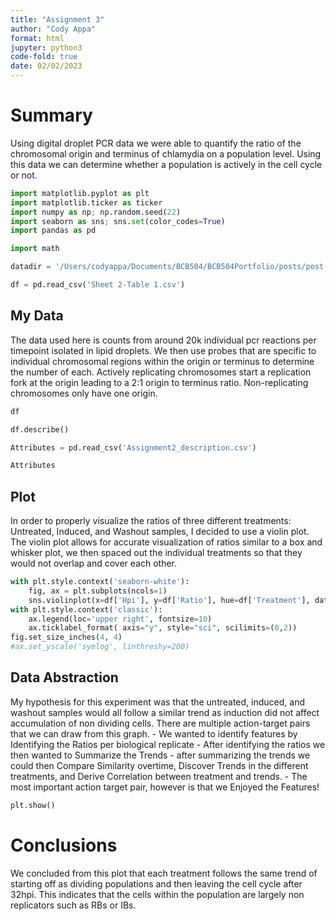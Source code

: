 ```yaml
---
title: "Assignment 3"
author: "Cody Appa"
format: html
jupyter: python3
code-fold: true
date: 02/02/2023
---
```


# Summary

Using digital droplet PCR data we were able to quantify the ratio of the chromosomal origin and terminus of chlamydia on a population level. Using this data we can determine whether a population is actively in the cell cycle or not.

```python
import matplotlib.pyplot as plt
import matplotlib.ticker as ticker
import numpy as np; np.random.seed(22)
import seaborn as sns; sns.set(color_codes=True)
import pandas as pd

import math
```

```python
datadir = '/Users/codyappa/Documents/BCB504/BCB504Portfolio/posts/post-with-code/Sheet 2-Table 1.csv'
```

```python
df = pd.read_csv('Sheet 2-Table 1.csv')
```

## My Data

The data used here is counts from around 20k individual pcr reactions per timepoint isolated in lipid droplets. We then use probes that are specific to individual chromosomal regions within the origin or terminus to determine the number of each. Actively replicating chromosomes start a replication fork at the origin leading to a 2:1 origin to terminus ratio. Non-replicating chromosomes only have one origin.

```python
df
```

```python
df.describe()
```

```python
Attributes = pd.read_csv('Assignment2_description.csv')
```

```python
Attributes
```

## Plot

In order to properly visualize the ratios of three different treatments: Untreated, Induced, and Washout samples, I decided to use a violin plot. The violin plot allows for accurate visualization of ratios similar to a box and whisker plot, we then spaced out the individual treatments so that they would not overlap and cover each other.

```python
with plt.style.context('seaborn-white'):
    fig, ax = plt.subplots(ncols=1)
    sns.violinplot(x=df['Hpi'], y=df['Ratio'], hue=df['Treatment'], data=df, ax=ax, dodge ="True", boxprops=dict(alpha=1),linewidth=.9, scale="width", showmeans=True)
with plt.style.context('classic'):
    ax.legend(loc='upper right', fontsize=10)
    ax.ticklabel_format( axis="y", style="sci", scilimits=(0,2))
fig.set_size_inches(4, 4)
#ax.set_yscale('symlog', linthreshy=200)
```

## Data Abstraction
My hypothesis for this experiment was that the untreated, induced, and washout samples would all follow a similar trend as induction did not affect accumulation of non dividing cells. There are multiple action-target pairs that we can draw from this graph.
  - We wanted to identify features by Identifying the Ratios per biological replicate
  - After identifying the ratios we then wanted to Summarize the Trends
  - after summarizing the trends we could then Compare Similarity overtime, Discover Trends in the different treatments, and Derive Correlation between treatment and trends.
  - The most important action target pair, however is that we Enjoyed the Features!

```python
plt.show()
```

# Conclusions

We concluded from this plot that each treatment follows the same trend of starting off as dividing populations and then leaving the cell cycle after 32hpi. This indicates that the cells within the population are largely non replicators such as RBs or IBs.
